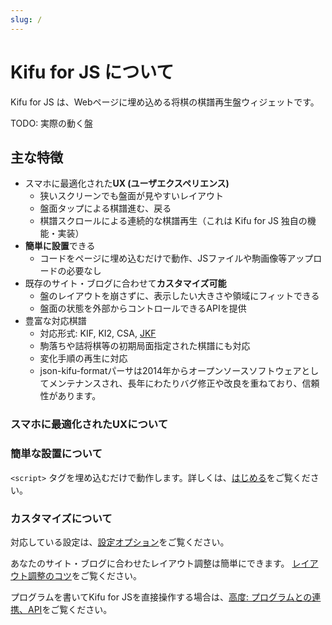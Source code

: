 ```yaml
---
slug: /
---
```


# Kifu for JS について

Kifu for JS は、Webページに埋め込める将棋の棋譜再生盤ウィジェットです。

TODO: 実際の動く盤

## 主な特徴

* スマホに最適化された**UX (ユーザエクスペリエンス)**
  * 狭いスクリーンでも盤面が見やすいレイアウト
  * 盤面タップによる棋譜進む、戻る
  * 棋譜スクロールによる連続的な棋譜再生（これは Kifu for JS 独自の機能・実装）
* **簡単に設置**できる
  * コードをページに埋め込むだけで動作、JSファイルや駒画像等アップロードの必要なし
* 既存のサイト・ブログに合わせて**カスタマイズ可能**
  * 盤のレイアウトを崩さずに、表示したい大きさや領域にフィットできる
  * 盤面の状態を外部からコントロールできるAPIを提供
* 豊富な対応棋譜
  * 対応形式: KIF, KI2, CSA, [JKF](https://github.com/na2hiro/Kifu-for-JS/tree/master/packages/json-kifu-format)
  * 駒落ちや詰将棋等の初期局面指定された棋譜にも対応
  * 変化手順の再生に対応
  * json-kifu-formatパーサは2014年からオープンソースソフトウェアとしてメンテナンスされ、長年にわたりバグ修正や改良を重ねており、信頼性があります。

### スマホに最適化されたUXについて

### 簡単な設置について

`<script>` タグを埋め込むだけで動作します。詳しくは、[はじめる](/docs/getting-started)をご覧ください。

### カスタマイズについて

対応している設定は、[設定オプション](./configuration)をご覧ください。

あなたのサイト・ブログに合わせたレイアウト調整は簡単にできます。 [レイアウト調整のコツ](./layout-tips)をご覧ください。

プログラムを書いてKifu for JSを直接操作する場合は、[高度: プログラムとの連携、API](./api)をご覧ください。
